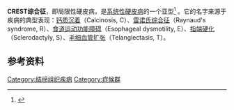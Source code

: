 {{medical}}
{{Infobox Disease
 | Name           = CREST综合征<br>CREST syndrome
 | Image          = 
 | Caption        = 
 | DiseasesDB     = 29764
 | ICD10          = {{ICD10|M|34|1|m|30}}
 | ICD9           = {{ICD9|710.1}}
 | ICDO           = 
 | OMIM           = 181750
 | MedlinePlus    = 
 | eMedicineSubj  = 
 | eMedicineTopic = 
 | MeshID         = D017675
}}
'''CREST综合征'''，即局限性硬皮病，是[[硬皮病|系统性硬皮病]]的一个亚型<ref>{{cite journal |author=Winterbauer RH |title=Multiple telangiectasia, Raynaud'S phenomenon, sclerodactyly, and subcutanious calcinosis: a syndrome mimicking hereditary hemorrhagic telangiectasia |journal=Bulletin of the Johns Hopkins Hospital |volume=114 |issue= |pages=361–83 |year=1964 |pmid=14171636 |doi=}}</ref> 。它的名字来源于疾病的典型表现：[[钙质沉着|钙质沉着]]（Calcinosis, C）、[[雷诺氏综合征|雷诺氏综合征]]（Raynaud's syndrome, R）、[[食道运动功能障碍|食道运动功能障碍]]（Esophageal dysmotility, E）、[[指硬皮病|指端硬化]]（Sclerodactyly, S）、[[毛细血管扩张|毛细血管扩张]]（Telangiectasis, T）。

==参考资料==
{{reflist}}

{{系统性结缔组织疾病}}

{{Authority control}}
[[Category:结缔组织疾病|Category:结缔组织疾病]]
[[Category:症候群|Category:症候群]]